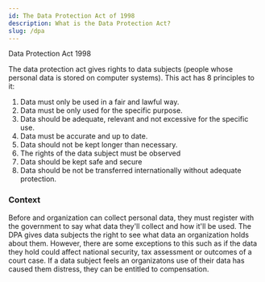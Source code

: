 ```yaml
---
id: The Data Protection Act of 1998
description: What is the Data Protection Act? 
slug: /dpa
---
```


Data Protection Act 1998


The data protection act gives rights to data subjects (people whose personal data is stored on computer systems). This act has 8 principles to it:
1) Data must only be used in a fair and lawful way.
2) Data must be only used for the specific purpose.
3) Data should be adequate, relevant and not excessive for the specific use.
4) Data must be accurate and up to date.
5) Data should not be kept longer than necessary.
6) The rights of the data subject must be observed 
7) Data should be kept safe and secure
8) Data should be not be transferred internationally without adequate protection. 

### Context

Before and organization can collect personal data, they must register with the government to say what data they'll collect and how it'll be used. 
The DPA gives data subjects the right to see what data an organization holds about them. However, there are some exceptions to this such as if 
the data they hold could affect national security, tax assessment or outcomes of a court case. If a data subject feels an organizatons use of their data 
has caused them distress, they can be entitled to compensation.